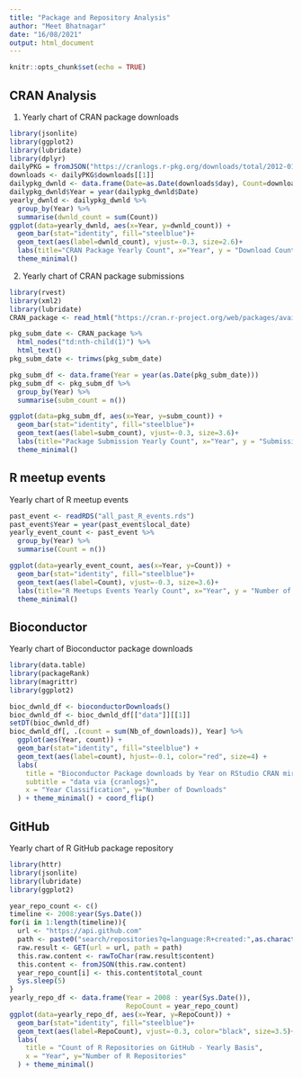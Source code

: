 ```yaml
---
title: "Package and Repository Analysis"
author: "Meet Bhatnagar"
date: "16/08/2021"
output: html_document
---
```


```r
knitr::opts_chunk$set(echo = TRUE)
```

## CRAN Analysis

1. Yearly chart of CRAN package downloads

```r
library(jsonlite)
library(ggplot2)
library(lubridate)
library(dplyr)
dailyPKG = fromJSON("https://cranlogs.r-pkg.org/downloads/total/2012-01-01:2020-12-31")
downloads <- dailyPKG$downloads[[1]]
dailypkg_dwnld <- data.frame(Date=as.Date(downloads$day), Count=downloads$downloads)
dailypkg_dwnld$Year = year(dailypkg_dwnld$Date)
yearly_dwnld <- dailypkg_dwnld %>%
  group_by(Year) %>%
  summarise(dwnld_count = sum(Count))
ggplot(data=yearly_dwnld, aes(x=Year, y=dwnld_count)) +
  geom_bar(stat="identity", fill="steelblue")+
  geom_text(aes(label=dwnld_count), vjust=-0.3, size=2.6)+
  labs(title="CRAN Package Yearly Count", x="Year", y = "Download Count")+ 
  theme_minimal()
```

2. Yearly chart of CRAN package submissions

```r
library(rvest)
library(xml2)
library(lubridate)
CRAN_package <- read_html("https://cran.r-project.org/web/packages/available_packages_by_date.html")

pkg_subm_date <- CRAN_package %>%
  html_nodes("td:nth-child(1)") %>%
  html_text()
pkg_subm_date <- trimws(pkg_subm_date)

pkg_subm_df <- data.frame(Year = year(as.Date(pkg_subm_date)))
pkg_subm_df <- pkg_subm_df %>%
  group_by(Year) %>%
  summarise(subm_count = n())

ggplot(data=pkg_subm_df, aes(x=Year, y=subm_count)) +
  geom_bar(stat="identity", fill="steelblue")+
  geom_text(aes(label=subm_count), vjust=-0.3, size=3.6)+
  labs(title="Package Submission Yearly Count", x="Year", y = "Submission Count")+ 
  theme_minimal()
```

## R meetup events

Yearly chart of R meetup events

```r
past_event <- readRDS("all_past_R_events.rds")
past_event$Year = year(past_event$local_date)
yearly_event_count <- past_event %>%
  group_by(Year) %>%
  summarise(Count = n())

ggplot(data=yearly_event_count, aes(x=Year, y=Count)) +
  geom_bar(stat="identity", fill="steelblue")+
  geom_text(aes(label=Count), vjust=-0.3, size=3.6)+
  labs(title="R Meetups Events Yearly Count", x="Year", y = "Number of Events Organized")+ 
  theme_minimal()
```

## Bioconductor

Yearly chart of Bioconductor package downloads

```r
library(data.table)
library(packageRank)
library(magrittr)
library(ggplot2)

bioc_dwnld_df <- bioconductorDownloads()
bioc_dwnld_df <- bioc_dwnld_df[["data"]][[1]]
setDT(bioc_dwnld_df)
bioc_dwnld_df[, .(count = sum(Nb_of_downloads)), Year] %>%
  ggplot(aes(Year, count)) + 
  geom_bar(stat="identity", fill="steelblue") + 
  geom_text(aes(label=count), hjust=-0.1, color="red", size=4) +
  labs(
    title = "Bioconductor Package downloads by Year on RStudio CRAN mirror", 
    subtitle = "data via {cranlogs}", 
    x = "Year Classification", y="Number of Downloads"
  ) + theme_minimal() + coord_flip()
```

## GitHub

Yearly chart of R GitHub package repository

```r
library(httr)
library(jsonlite)
library(lubridate)
library(ggplot2)

year_repo_count <- c()
timeline <- 2008:year(Sys.Date())
for(i in 1:length(timeline)){
  url <- "https://api.github.com"
  path <- paste0("search/repositories?q=language:R+created:",as.character(timeline[i]),"&per_page=100&sort=stars&order=desc")
  raw.result <- GET(url = url, path = path)
  this.raw.content <- rawToChar(raw.result$content)
  this.content <- fromJSON(this.raw.content)
  year_repo_count[i] <- this.content$total_count
  Sys.sleep(5)
}
yearly_repo_df <- data.frame(Year = 2008 : year(Sys.Date()),
                             RepoCount = year_repo_count)
ggplot(data=yearly_repo_df, aes(x=Year, y=RepoCount)) +
  geom_bar(stat="identity", fill="steelblue")+
  geom_text(aes(label=RepoCount), vjust=-0.3, color="black", size=3.5)+
  labs(
    title = "Count of R Repositories on GitHub - Yearly Basis", 
    x = "Year", y="Number of R Repositories"
  ) + theme_minimal()
```